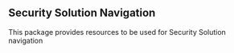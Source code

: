 ## Security Solution Navigation

This package provides resources to be used for Security Solution navigation

